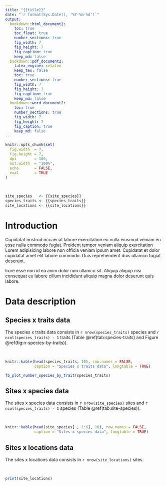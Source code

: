 ```yaml
---
title: "{{title}}"
date: "`r format(Sys.Date(), '%Y-%m-%d')`"
output:
  bookdown::html_document2: 
    toc: true
    toc_float: true
    number_sections: true
    fig_width: 7
    fig_height: 7
    fig_caption: true
    keep_md: false
  bookdown::pdf_document2:
    latex_engine: xelatex
    keep_tex: false
    toc: true
    number_sections: true
    fig_width: 7
    fig_height: 7
    fig_caption: true
    keep_md: false
  bookdown::word_document2:
    toc: true
    number_sections: true
    fig_width: 7
    fig_height: 7
    fig_caption: true
    keep_md: false
---
```


```r
knitr::opts_chunk$set(
  fig.width  = 7,
  fig.height = 7,
  dpi        = 100,
  out.width  = "100%",
  echo       = FALSE,
  eval       = TRUE
)
```


\



```r
site_species   <- {{site_species}}
species_traits <- {{species_traits}}
site_locations <- {{site_locations}}
```



# Introduction {-}

Cupidatat nostrud occaecat labore exercitation eu nulla eiusmod veniam eu esse 
nulla commodo fugiat. Proident tempor veniam aliquip exercitation Lorem 
adipisicing labore non officia veniam ipsum amet. Cupidatat et dolor cupidatat 
amet elit labore commodo. Duis reprehenderit duis ullamco fugiat deserunt. 

Irure esse non id ea anim dolor non ullamco sit. Aliquip aliquip nisi consequat 
eu labore cillum incididunt aliquip magna dolor deserunt quis labore.



# Data description

## Species x traits data

The species x traits data consists in `r nrow(species_traits)` species and 
`r ncol(species_traits) - 1` traits (Table \@ref(tab:species-traits) and
Figure \@ref(fig:n-species-by-traits)).


\


```r
knitr::kable(head(species_traits, 10), row.names = FALSE, 
             caption = "Species x traits data", longtable = TRUE)
```



```r
fb_plot_number_species_by_trait(species_traits)
```



## Sites x species data

The sites x species data consists in `r nrow(site_species)` sites and 
`r ncol(species_traits) - 1` species (Table \@ref(tab:site-species)).


\


```r
knitr::kable(head(site_species[ , 1:6], 10), row.names = FALSE, 
             caption = "Sites x species data", longtable = TRUE)
```



## Sites x locations data

The sites x locations data consists in `r nrow(site_locations)` sites.


\


```r
print(site_locations)
```
